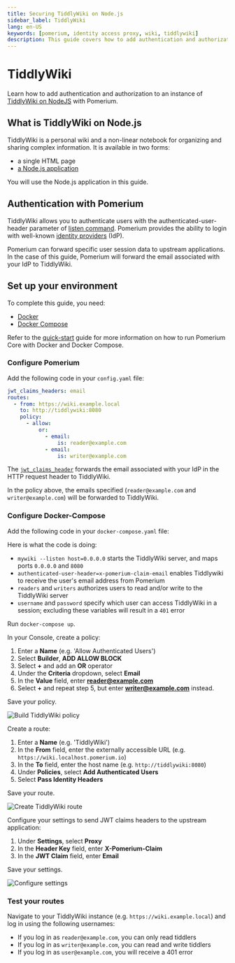 ```yaml
---
title: Securing TiddlyWiki on Node.js
sidebar_label: TiddlyWiki
lang: en-US
keywords: [pomerium, identity access proxy, wiki, tiddlywiki]
description: This guide covers how to add authentication and authorization to a hosted online instance of TiddlyWiki.
---
```



# TiddlyWiki

Learn how to add authentication and authorization to an instance of [TiddlyWiki on NodeJS](https://tiddlywiki.com/static/TiddlyWiki%2520on%2520Node.js.html) with Pomerium.

## What is TiddlyWiki on Node.js

TiddlyWiki is a personal wiki and a non-linear notebook for organizing and sharing complex information. It is available in two forms:

- a single HTML page
- [a Node.js application](https://www.npmjs.com/package/tiddlywiki)

You will use the Node.js application in this guide.

## Authentication with Pomerium

TiddlyWiki allows you to authenticate users with the authenticated-user-header parameter of [listen command](https://tiddlywiki.com/static/ListenCommand.html). Pomerium provides the ability to login with well-known [identity providers](/docs/identity-providers#identity-provider-configuration) (IdP).

Pomerium can forward specific user session data to upstream applications. In the case of this guide, Pomerium will forward the email associated with your IdP to TiddlyWiki.

## Set up your environment

<Tabs>

<TabItem value="Core" label="Core">

To complete this guide, you need:

- [Docker](https://www.docker.com/)
- [Docker Compose](https://docs.docker.com/compose/install/)

Refer to the [quick-start] guide for more information on how to run Pomerium Core with Docker and Docker Compose.

### Configure Pomerium

Add the following code in your `config.yaml` file:

```yaml title="config.yaml"
jwt_claims_headers: email
routes:
  - from: https://wiki.example.local
    to: http://tiddlywiki:8080
    policy:
      - allow:
          or:
            - email:
                is: reader@example.com
            - email:
                is: writer@example.com
```

The [`jwt_claims_header`](/docs/reference/jwt-claim-headers) forwards the email associated with your IdP in the HTTP request header to TiddlyWiki.

In the policy above, the emails specified (`reader@example.com` and `writer@example.com`) will be forwarded to TiddlyWiki.

### Configure Docker-Compose

Add the following code in your `docker-compose.yaml` file:

<DockerCompose />

Here is what the code is doing:

- `mywiki --listen host=0.0.0.0` starts the TiddlyWiki server, and maps ports `0.0.0.0` and `8080`
- `authenticated-user-header=x-pomerium-claim-email` enables Tiddlywiki to receive the user's email address from Pomerium
- `readers` and `writers` authorizes users to read and/or write to the TiddlyWiki server
- `username` and `password` specify which user can access TiddlyWiki in a session; excluding these variables will result in a `401` error

Run `docker-compose up`.

</TabItem>
<TabItem value="Enterprise" label="Enterprise">

In your Console, create a policy:

1. Enter a **Name** (e.g. 'Allow Authenticated Users')
2. Select **Builder**, **ADD ALLOW BLOCK**
3. Select **+** and add an **OR** operator
4. Under the **Criteria** dropdown, select **Email**
5. In the **Value** field, enter **reader@example.com**
6. Select **+** and repeat step 5, but enter **writer@example.com** instead.

Save your policy.

![Build TiddlyWiki policy](img/tiddlywiki/tiddlywiki-policy-builder.png)

Create a route:

1. Enter a **Name** (e.g. 'TiddlyWiki')
2. In the **From** field, enter the externally accessible URL (e.g. `https://wiki.localhost.pomerium.io`)
3. In the **To** field, enter the host name (e.g. `http://tiddlywiki:8080`)
4. Under **Policies**, select **Add Authenticated Users**
5. Select **Pass Identity Headers**

Save your route.

![Create TiddlyWiki route](img/tiddlywiki/tiddlywiki-route.png)

Configure your settings to send JWT claims headers to the upstream application:

1. Under **Settings**, select **Proxy**
2. In the **Header Key** field, enter **X-Pomerium-Claim**
3. In the **JWT Claim** field, enter **Email**

Save your settings.

![Configure settings](img/tiddlywiki/tiddlywiki-settings.png)

</TabItem>

</Tabs>

### Test your routes

Navigate to your TiddlyWiki instance (e.g. `https://wiki.example.local`) and log in using the following usernames:

- If you log in as `reader@example.com`, you can only read tiddlers
- If you log in as `writer@example.com`, you can read and write tiddlers
- If you log in as `user@example.com`, you will receive a 401 error

[quick-start]: /docs/quickstart
